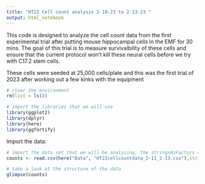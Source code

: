 ```yaml
---
title: "HT22 Cell count analysis 2-10-23 to 2-13-23 "
output: html_notebook
---
```

This code is designed to analyze the cell count data from the first experimental trial after putting mouse hippocampal cells in the EMF for 30 mins.  The goal of this trial is to measure survivalbility of these cells and ensure that the current protocol won't kill these neural cells before we try with C17.2 stem cells.

These cells were seeded at 25,000 cells/plate and this was the first trial of 2023 after working out a few kinks with the equipment

```r
# clear the environment
rm(list = ls())

# import the libraries that we will use
library(ggplot2)
library(dplyr)
library(here)
library(ggfortify)

```

Import the data:
```r
# import the data set that we will be analysing, the stringsAsFactors = True argument converts categorical data to factors so we can analyse the levels
counts <- read.csv(here("Data", "HT22cellcountdata_2-11_2-13.csv"),stringsAsFactors = TRUE)

# take a look at the structure of the data
glimpse(counts)
```


